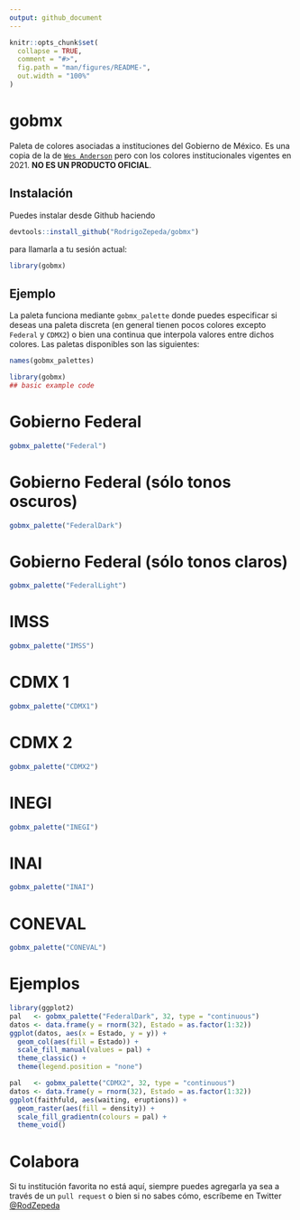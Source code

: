 ```yaml
---
output: github_document
---
```


<!-- README.md is generated from README.Rmd. Please edit that file -->

```r
knitr::opts_chunk$set(
  collapse = TRUE,
  comment = "#>",
  fig.path = "man/figures/README-",
  out.width = "100%"
)
```


# gobmx

<!-- badges: start -->
<!-- badges: end -->

Paleta de colores asociadas a instituciones del Gobierno de México. Es una copia
de la de [`Wes Anderson`](https://github.com/karthik/wesanderson) pero con los colores institucionales vigentes en 2021.
**NO ES UN PRODUCTO OFICIAL**. 

## Instalación

Puedes instalar desde Github haciendo

```r
devtools::install_github("RodrigoZepeda/gobmx")
```

para llamarla a tu sesión actual:

```r
library(gobmx)
```


## Ejemplo

La paleta funciona mediante `gobmx_palette` donde puedes especificar si deseas
una paleta discreta (en general tienen pocos colores excepto `Federal` y `CDMX2`) o bien una continua que interpola valores entre dichos colores. Las paletas disponibles
son las siguientes:

```r
names(gobmx_palettes)
```

```r
library(gobmx)
## basic example code
```

# Gobierno Federal

```r
gobmx_palette("Federal")
```

# Gobierno Federal (sólo tonos oscuros)

```r
gobmx_palette("FederalDark")
```

# Gobierno Federal (sólo tonos claros)

```r
gobmx_palette("FederalLight")
```

# IMSS

```r
gobmx_palette("IMSS")
```

# CDMX 1

```r
gobmx_palette("CDMX1")
```

# CDMX 2

```r
gobmx_palette("CDMX2")
```

# INEGI

```r
gobmx_palette("INEGI")
```


# INAI

```r
gobmx_palette("INAI")
```

# CONEVAL

```r
gobmx_palette("CONEVAL")
```

# Ejemplos

```r
library(ggplot2)
pal   <- gobmx_palette("FederalDark", 32, type = "continuous")
datos <- data.frame(y = rnorm(32), Estado = as.factor(1:32))
ggplot(datos, aes(x = Estado, y = y)) +
  geom_col(aes(fill = Estado)) +
  scale_fill_manual(values = pal) +
  theme_classic() +
  theme(legend.position = "none")
```

```r
pal   <- gobmx_palette("CDMX2", 32, type = "continuous")
datos <- data.frame(y = rnorm(32), Estado = as.factor(1:32))
ggplot(faithfuld, aes(waiting, eruptions)) +
  geom_raster(aes(fill = density)) +
  scale_fill_gradientn(colours = pal) +
  theme_void()
```

# Colabora
Si tu institución favorita no está aquí, siempre puedes agregarla ya sea a través de un `pull request` o bien si no sabes cómo, escríbeme en Twitter [@RodZepeda](https://twitter.com/RodZepeda)
